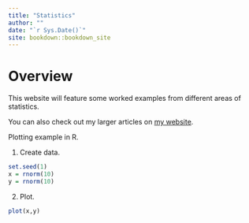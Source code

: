 ```yaml
--- 
title: "Statistics"
author: ""
date: "`r Sys.Date()`"
site: bookdown::bookdown_site
---
```


# Overview

This website will feature some worked examples from different areas of statistics.

You can also check out my larger articles on [my website](https://zhigenlin.com).

Plotting example in R.

1. Create data.

```r
set.seed(1)
x = rnorm(10)
y = rnorm(10)
```

2. Plot.

```r
plot(x,y)
```

